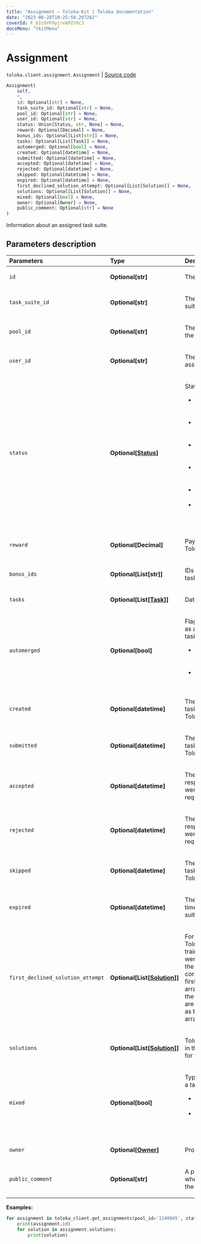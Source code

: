```yaml
---
title: "Assignment — Toloka-Kit | Toloka documentation"
date: "2023-08-28T10:25:50.207262"
coverId: F_bIcOYF9yjrxkPZrXc3
docsMenu: "tkitMenu"
---
```


# Assignment

`toloka.client.assignment.Assignment` | [Source code](https://github.com/Toloka/toloka-kit/blob/v1.2.1/src/client/assignment.py#L20)

```python
Assignment(
    self,
    *,
    id: Optional[str] = None,
    task_suite_id: Optional[str] = None,
    pool_id: Optional[str] = None,
    user_id: Optional[str] = None,
    status: Union[Status, str, None] = None,
    reward: Optional[Decimal] = None,
    bonus_ids: Optional[List[str]] = None,
    tasks: Optional[List[Task]] = None,
    automerged: Optional[bool] = None,
    created: Optional[datetime] = None,
    submitted: Optional[datetime] = None,
    accepted: Optional[datetime] = None,
    rejected: Optional[datetime] = None,
    skipped: Optional[datetime] = None,
    expired: Optional[datetime] = None,
    first_declined_solution_attempt: Optional[List[Solution]] = None,
    solutions: Optional[List[Solution]] = None,
    mixed: Optional[bool] = None,
    owner: Optional[Owner] = None,
    public_comment: Optional[str] = None
)
```

Information about an assigned task suite.

## Parameters description

| Parameters | Type | Description |
| :----------| :----| :-----------|
`id`|**Optional\[str\]**|<p>The ID of the assignment.</p>
`task_suite_id`|**Optional\[str\]**|<p>The ID of the assigned task suite.</p>
`pool_id`|**Optional\[str\]**|<p>The ID of the pool containing the task suite.</p>
`user_id`|**Optional\[str\]**|<p>The ID of the Toloker who was assigned the task suite.</p>
`status`|**Optional\[[Status](/docs/toloka-kit/reference/toloka.client.assignment.Assignment.Status)\]**|<p>Status of the assignment.</p> <ul> <li>`ACTIVE` — The task suite is assigned but it isn't completed yet.</li> <li>`SUBMITTED` — The task suite is completed but it isn't checked.</li> <li>`ACCEPTED` — The task suite is accepted by the requester.</li> <li>`REJECTED` — The task suite is rejected by the requester.</li> <li>`SKIPPED` — The task suite is skipped by the Toloker.</li> <li>`EXPIRED` — Time for completing the tasks has expired.</li> </ul>
`reward`|**Optional\[Decimal\]**|<p>Payment received by the Toloker.</p>
`bonus_ids`|**Optional\[List\[str\]\]**|<p>IDs of bonuses issued for the task.</p>
`tasks`|**Optional\[List\[[Task](/docs/toloka-kit/reference/toloka.client.task.Task)\]\]**|<p>Data for the tasks.</p>
`automerged`|**Optional\[bool\]**|<p>Flag of the response received as a result of merging identical tasks. Value:</p> <ul> <li>`True` — The response was recorded when identical tasks were merged.</li> <li>`False` — Normal Toloker response.</li> </ul>
`created`|**Optional\[datetime\]**|<p>The date and time when the task suite was assigned to a Toloker.</p>
`submitted`|**Optional\[datetime\]**|<p>The date and time when the task suite was completed by a Toloker.</p>
`accepted`|**Optional\[datetime\]**|<p>The date and time when the responses for the task suite were accepted by the requester.</p>
`rejected`|**Optional\[datetime\]**|<p>The date and time when the responses for the task suite were rejected by the requester.</p>
`skipped`|**Optional\[datetime\]**|<p>The date and time when the task suite was skipped by the Toloker.</p>
`expired`|**Optional\[datetime\]**|<p>The date and time when the time for completing the task suite expired.</p>
`first_declined_solution_attempt`|**Optional\[List\[[Solution](/docs/toloka-kit/reference/toloka.client.solution.Solution)\]\]**|<p>For training tasks. The Toloker's first responses in the training task (only if these were the wrong answers). If the Toloker answered correctly on the first try, the first_declined_solution_attempt array is omitted. Arrays with the responses (output_values) are arranged in the same order as the task data in the tasks array.</p>
`solutions`|**Optional\[List\[[Solution](/docs/toloka-kit/reference/toloka.client.solution.Solution)\]\]**|<p>Toloker responses. Arranged in the same order as the data for tasks in the tasks array.</p>
`mixed`|**Optional\[bool\]**|<p>Type of operation for creating a task suite:</p> <ul> <li>`True` — Smart mixing was used.</li> <li>`False` — The tasks were grouped manually, smart mixing was not used.</li> </ul>
`owner`|**Optional\[[Owner](/docs/toloka-kit/reference/toloka.client.owner.Owner)\]**|<p>Properties of Requester.</p>
`public_comment`|**Optional\[str\]**|<p>A public comment that is set when accepting or rejecting the assignment.</p>

**Examples:**

```python
for assignment in toloka_client.get_assignments(pool_id='1240045', status='SUBMITTED'):
    print(assignment.id)
    for solution in assignment.solutions:
        print(solution)
```